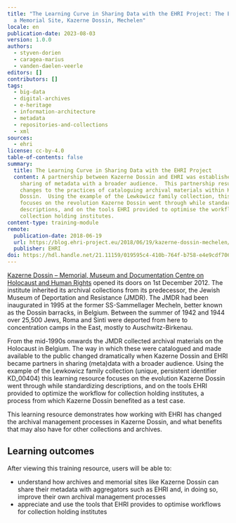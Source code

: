 ```yaml
---
title: "The Learning Curve in Sharing Data with the EHRI Project: The Example of
  a Memorial Site, Kazerne Dossin, Mechelen"
locale: en
publication-date: 2023-08-03
version: 1.0.0
authors:
  - styven-dorien
  - caragea-marius
  - vanden-daelen-veerle
editors: []
contributors: []
tags:
  - big-data
  - digital-archives
  - e-heritage
  - information-architecture
  - metadata
  - repositories-and-collections
  - xml
sources:
  - ehri
license: cc-by-4.0
table-of-contents: false
summary:
  title: The Learning Curve in Sharing Data with the EHRI Project
  content: A partnership between Kazerne Dossin and EHRI was established to enable
    sharing of metadata with a broader audience.  This partnership resulted in
    changes to the practices of cataloguing archival materials within Kazerne
    Dossin.  Using the example of the Lewkowicz family collection, this article
    focuses on the revolution Kazerne Dossin went through while standardising
    descriptions, and on the tools EHRI provided to optimise the workflow for
    collection holding institutes.
content-type: training-module
remote:
  publication-date: 2018-06-19
  url: https://blog.ehri-project.eu/2018/06/19/kazerne-dossin-mechelen/
  publisher: EHRI
doi: https://hdl.handle.net/21.11159/019595c4-410b-764f-b758-e4e9cdf7060f
---
```

[Kazerne Dossin – Memorial, Museum and Documentation Centre on Holocaust and Human Rights](https://www.kazernedossin.eu/EN/) opened its doors on 1st December 2012. The institute inherited its archival collections from its predecessor, the Jewish Museum of Deportation and Resistance (JMDR). The JMDR had been inaugurated in 1995 at the former SS-Sammellager Mecheln, better known as the Dossin barracks, in Belgium. Between the summer of 1942 and 1944 over 25,500 Jews, Roma and Sinti were deported from here to concentration camps in the East, mostly to Auschwitz-Birkenau.

From the mid-1990s onwards the JMDR collected archival materials on the Holocaust in Belgium. The way in which these were catalogued and made available to the public changed dramatically when Kazerne Dossin and EHRI became partners in sharing (meta)data with a broader audience. Using the example of the Lewkowicz family collection (unique, persistent identifier KD\_00404) this learning resource focuses on the evolution Kazerne Dossin went through while standardizing descriptions, and on the tools EHRI provided to optimize the workflow for collection holding institutes, a process from which Kazerne Dossin benefited as a test case.

T﻿his learning resource demonstrates how working with EHRI has changed the archival management processes in Kazerne Dossin, and what benefits that may also have for other collections and archives.

## L﻿earning outcomes

A﻿fter viewing this training resource, users will be able to:

* understand how archives and memorial sites like Kazerne Dossin can share their metadata with aggregators such as EHRI and, in doing so, improve their own archival management processes
* appreciate and use the tools that EHRI provides to optimise workflows for collection holding institutes

<ExternalResource title="Interested in learning more?" subtitle="Check out The Learning Curve in Sharing Data with the EHRI Project" url="https://blog.ehri-project.eu/2018/06/19/kazerne-dossin-mechelen/" />
